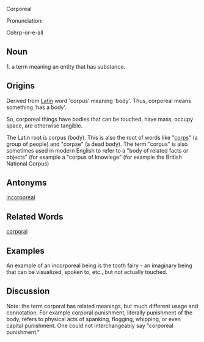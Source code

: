 Corporeal

Pronunciation:

Cohrp-or-e-all

==Noun==

1.  a term meaning an entity that has substance. 

== Origins ==

Derived from [[Latin]] word 'corpus' meaning 'body'.  Thus, corporeal means something 'has a body'.

So, corporeal things have bodies that can be touched, have mass, occupy space, are otherwise tangible.

The Latin root is corpus (body).  This is also the root of words like "[[corps]]" (a group of people) and "corpse" (a dead body). The term "corpus" is also sometimes used in modern English to refer to a "body of related facts or objects" (for example a "corpus of knowlege" (for example the British National Corpus)

==Antonyms==

[[incorporeal]]

==Related Words==

[[corporal]]

==Examples==

An example of an incorporeal being is the tooth fairy - an imaginary being that can be visualized, spoken to, etc., but not actually touched.

==Discussion==

Note: the term corporal has related meanings, but much different usage and connotation. For example corporal punishment, literally punishment of the body, refers to physical acts of spanking, flogging, whipping, or even capital punishment. One could not interchangeably say "corporeal punishment."
